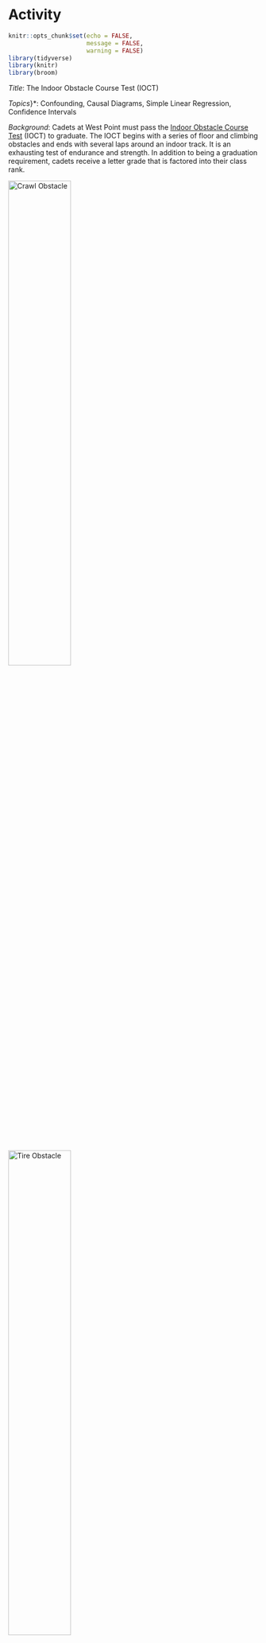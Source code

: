 # Activity {#activity}

```r
knitr::opts_chunk$set(echo = FALSE,
                      message = FALSE,
                      warning = FALSE)
library(tidyverse)
library(knitr)
library(broom)
```

*Title*: The Indoor Obstacle Course Test (IOCT)

*Topics*}*: Confounding, Causal Diagrams, Simple Linear Regression, Confidence Intervals

*Background*: Cadets at West Point must pass the [Indoor Obstacle Course Test](https://www.youtube.com/watch?v=94tPO0fGtJo&t=77s) (IOCT) to graduate.  The IOCT begins with a series of floor and climbing obstacles and ends with several laps around an indoor track.  It is an exhausting test of endurance and strength. In addition to being a graduation requirement, cadets receive a letter grade that is factored into their class rank.

![Crawl Obstacle](./images/crawlObstacle.jpg){width=50%} ![Tire Obstacle](./images/tireObstacle.jpg){width=50%}

Shorter cadets often argue they are at a disadvantage on the obstacle course.  Many obstacles appear to favor taller cadets because they are easier to reach.  In this study, we will investigate the effect of height on IOCT times.

1. [Watch the video of Cadet Madaline Kenyon running the IOCT](https://www.youtube.com/watch?v=94tPO0fGtJo&t=77s). In your opinion, do some obstacles favor taller cadets? Explain.

\vspace{1in} 

The file \texttt{obstacle\_course.csv} contains height (inches), IOCT times (seconds), biological sex (M/F), and whether the cadet played an intercollegiate sport for a sample of 384 cadets who ran the IOCT course in the last five years.  

2. What is the explanatory variable in this study? Classify the variable as quantitative or categorical.

\vspace{0.25in}

3. What is the response variable in this study? Classify the variable as quantitative or categorical.

\vspace{0.25in}

4. Is this study an observational study or a randomized experiment? Explain.

\vspace{1in}

\newpage

Figure 1 depicts IOCT times in seconds versus height in inches.  Table 1 contains information from the linear regression model.

```r
cadets <- read_csv(file = "./data/obstacle_course.csv")

cadets %>% 
  filter(IOCT_Time < 400) %>% 
  ggplot(aes(x = height, y = IOCT_Time)) +
  geom_point() +
  geom_smooth(method = "lm", se = FALSE) +
  ylim(0,400) +
  theme_bw() +
  labs(y = "IOCT time (sec)", x = "height (in)")

cadets %>% 
  filter(IOCT_Time < 400) %>%
  lm(IOCT_Time ~ height, data = .) %>% 
  tidy() %>% 
  kable(digits = 2, caption = "Linear regression output for IOCT times and height.")
```

5. Interpret the estimate of the height coefficient in Table 1. 

    \vspace{1in}

6. Calculate and interpret a 95\% confidence interval for the slope coefficient.

\vspace{1in}

\newpage

7. The $p$-value for height in Table 1 indicates there is strong evidence of an association between height and IOCT time.  Taller cadets tend to do better on the IOCT.   Some people would say the result is *statistically significant*.  However, statistical significance and practical signifigance are different.  [Review the grade scale for the IOCT.](https://en.wikipedia.org/wiki/Indoor_Obstacle_Course_Test)  In your opinion, does the observed association have practical significance? Explain.

\vspace{1in}

8. A shorter cadet argues Figure 1 shows evidence the IOCT is unfair based on height.  Do you agree or disagree? Explain.

\vspace{1in}

9. Briefly explain the difference between these two conclusions.

* *Height is associated with faster IOCT times.*

* *Height causes faster IOCT times.*

\vspace{1in}

10.  Based on the analysis presented thus far, is it possible to distinguish between these two explanations? Explain.

\vspace{1in}

11. Draw a causal diagram depicting the relationship between height, IOCT time, and sex.  Explain your decisions to include/exclude arrows in the diagram.

\vspace{1in}

12. Based on your diagram, identify the confounding variable.

\vspace{0.5in}

Below are boxplots of height in inches and IOCT times in seconds by sex.

```r
cadets %>%
  filter(IOCT_Time < 400) %>%
  pivot_longer(cols = c(-sex,-athlete),
               names_to = "variable",
               values_to = "value") %>% 
  ggplot(aes(x = sex, y = value)) +
  geom_boxplot() +
  facet_wrap(~variable, scale = "free_y") +
  labs(y = "", x = "")
```

13. Based on Figure 2, is the estimate of the effect of height on IOCT time in Table 1 confounded by sex? If so, is the effect of height smaller or larger than that reported in Table 1? Explain.

\vspace{1in}

\newpage

Figure 3 depicts the association between IOCT time and height by sex. Tables 2 and 3 depict regression results for female and male cadets, respectively.

```r
cadets %>%
  filter(IOCT_Time < 400) %>%
  ggplot(aes(x = height, y = IOCT_Time, color = sex)) +
  geom_point() +
  geom_smooth(method = "lm", se = FALSE) +
  labs(y = "IOCT time (sec)", x = "height (in)")
```

```r
cadets %>%
  filter(IOCT_Time < 400, sex == "F") %>%
  lm(IOCT_Time ~ height, data = .) %>% 
  tidy() %>% 
  kable(digits = 2, caption = "Regression results for female cadets.")

cadets %>%
  filter(IOCT_Time < 400, sex == "M") %>%
  lm(IOCT_Time ~ height, data = .) %>% 
  tidy() %>% 
  kable(digits = 2, caption = "Regression results for male cadets.")
```

14. Based on Figure 3 and Tables 2 and 3, does it appear there is an association between IOCT time and height within levels of sex? Explain.

\vspace{1in}

\newpage

15. In your opinion, is there much evidence that height is an advantage on the IOCT (in other words, is height the *cause* of better IOCT times)?  Explain.

\vspace{2in}

16.  Briefly discuss two ways you could improve this study to better assess whether there is a height advantage.

\vspace{1in}

